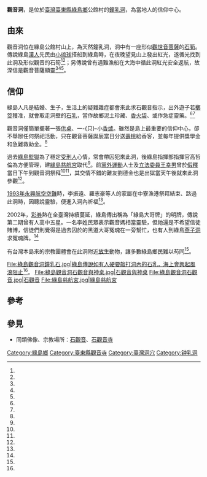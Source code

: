 {{Coord|22.671346|121.506588|display=title}}
{{Infobox 台灣景點
|name = 綠島觀音洞
|image = 綠島觀音洞出入口.jpg
|imagename = 觀音洞出入口
|class = 鐘乳石洞景觀、寺廟
|location = {{ROC-TW}}[[臺東縣|臺東縣]][[綠島鄉|綠島鄉]]公館村
}}
'''觀音洞'''，是位於[[臺灣|臺灣]][[臺東縣|臺東縣]][[綠島鄉|綠島鄉]]公館村的[[鐘乳洞|鐘乳洞]]，為當地人的信仰中心。

==由來==
觀音洞位在綠島公館村山上，為天然鐘乳洞，洞中有一座形似[[觀世音菩薩|觀世音菩薩]]的[[石筍|石筍]]。傳說綠島[[漢人|漢人]]先民由[[小琉球|小琉球]]搭船到綠島時，在夜晚望見山上發出紅光，遂循光找到此洞及形似觀音的石筍<ref name="王以瑾"/><ref name="林登榮"/>；另傳說曾有遇難漁船在大海中循此洞紅光安全返航，故深信是觀音菩薩顯靈<ref name="施鴻基"/><ref name="王以瑾" /><ref name="林秀芳"/>。

==信仰==
綠島人凡是結婚、生子，生活上的疑難雜症都會來此求石觀音指示，出外遊子若[[擲筊|擲筊]]獲准，就會取走洞壁的[[石乳|石乳]]，當作故鄉泥土珍藏、[[香火袋|香火袋]]、或作急症靈藥。<ref name="施鴻基"/><ref name="王以瑾"/>

觀音洞僅簡單擺著一張[[供桌|供桌]]、一-{只}-小[[香爐|香爐]]。雖然是島上最重要的信仰中心，卻不舉辦任何祭祀活動，只在觀音菩薩誕辰當日分送[[壽桃包|壽桃]]給香客，並每年提供獎學金和急難救助金。<ref name="王以瑾"/>

過去[[綠島監獄|綠島監獄]]為了穩定[[受刑人|受刑人]]心情，常會帶囚犯來此洞，後綠島指揮部指揮官高哲倫為方便管理，建[[綠島慈航宮|綠島慈航宮]]取代<ref name="田俊雄"/>。前[[黨外運動|黨外運動]]人士及[[立法委員|立法委員]][[王幸男|王幸男]]曾於[[假釋|假釋]]當日下午到觀音洞祭拜<ref name="周全剛"/><ref name="周全剛2"/>，其交情不錯的難友劉德金也是出獄當天午後就來此洞參觀<ref name="郭仲志"/>。

[[國華航空#事故及空難|1993年永興航空空難]]時，李振遠、羅志豪等人的家屬在中寮漁港祭拜結束、路過此洞時，因聽說靈驗，便進入洞內祈福<ref name="陳嘉信"/>。

2002年，[[中華民國公益彩券#第一代（公益彩券）|彩券]]熱在全臺灣持續蔓延，綠島傳出稱為「綠島大哥牌」的明牌，傳說第二期曾有人高中五星。一名李姓民眾表示觀音媽相當靈驗，但祂還是不希望信徒賭博，信徒們則覺得是過去囚於的黑道大哥冤魂在一旁幫忙，也有人到綠島[[燕子洞|燕子洞]]求冤魂牌。<ref name="辛啟松"/>

有台灣本島來的宗教團體會在此洞附近[[放生|放生]]動物，讓多數綠島鄉民難以苟同<ref name="羅紹平"/>。
<gallery>
File:綠島觀音洞鐘乳石.jpg|綠島傳說如有人硬要敲打洞內的石乳，海上會興起風浪阻止<ref name="施鴻基"/>。
File:綠島觀音洞石觀音與神桌.jpg|石觀音與神桌
File:綠島觀音洞石觀音.jpg|石觀音
File:綠島慈航宮.jpg|綠島慈航宮
</gallery>

== 參考 ==
{{Reflist|1|refs=
<ref name="辛啟松">{{Cite news|url=|title=綠島觀音洞屢傳「神蹟」 彩迷跨海求大哥牌|author=辛啟松|language=zh-tw|publisher=《中國時報》|date=2002-01-31|accessdate=}}</ref>

<ref name="陳嘉信">{{Cite news|url=|title=海祭,哭聲喚親人猶盼現奇蹟|author=陳嘉信|language=zh-tw|publisher=《聯合報》|date=1993-03-04|accessdate=}}</ref>

<ref name="王以瑾">{{Cite news|url=http://www.nownews.com/n/2010/09/06/654935|title=綠島好好玩／沒有監獄和大哥　綠島從柚子湖說起|author=王以瑾|language=zh-tw|publisher=Nownews|date=2010-09-06 |accessdate=2016-11-24}}</ref>

<ref name="周全剛">{{Cite news|url=|title=走出監獄看了看天 先到小廟燒香 王幸男拒絕訪問海邊散步|author=周全剛|language=zh-tw|publisher=《聯合報》|date=1990-05-06|accessdate=}}</ref>

<ref name="周全剛2">{{Cite news|url=|title=王幸男 昨假釋出獄 但未立即離開綠島 定今天搭機回本島|author=周全剛|language=zh-tw|publisher=《聯合報》|date=1990-05-06|accessdate=}}</ref>

<ref name="郭仲志">{{Cite news|url=|title=「大陸籍」叛亂犯 特赦證明書 劉德金一度拒簽 投奔自由失去「自由」 廣東青年自認無罪|author=郭仲志|language=zh-tw|publisher=《聯合報》|date=1990-05-22|accessdate=}}</ref>

<ref name="田俊雄">{{Cite news|url=|title=綠島大哥大廟 遊客慕名參觀 由技訓所學員整理 信眾以受刑人居多|author=田俊雄|language=zh-tw|publisher=《聯合報》|date=2001-03-07|accessdate=}}</ref>

<ref name="羅紹平">{{Cite news|url=|title=綠島看見巴西龜 放生毀生態|author=羅紹平|language=zh-tw|publisher=《聯合報》|date=2010-08-15|accessdate=}}</ref>

<ref name="施鴻基">{{Cite news|url=|title=綠島觀音洞 天然鐘乳石 傳奇200年|author=施鴻基|language=zh-tw|publisher=《聯合報》|date=2005-01-26|accessdate=}}</ref>

<ref name="林秀芳">{{Cite news|url=|title=綠島景點說給你聽 牛頭山、觀音洞都有故事|author=林秀芳|language=zh-tw|publisher=《聯合報》|date=1995-07-31|accessdate=}}</ref>

<ref name="林登榮">{{Cite news|url=|title=Let's Read 家在綠島上|author=林登榮|language=zh-tw|publisher=《聯合報》|date=2002-07-21|accessdate=}}</ref>

}}
{{Commons_category|Green Island Guanyin Dong}}

== 參見 ==
* 同類佛像、宗教場所：[[石觀音|石觀音]]、[[石觀音寺|石觀音寺]]

[[Category:綠島鄉|Category:綠島鄉]]
[[Category:臺東縣觀音寺|Category:臺東縣觀音寺]]
[[Category:臺灣洞穴|Category:臺灣洞穴]]
[[Category:钟乳洞|Category:钟乳洞]]